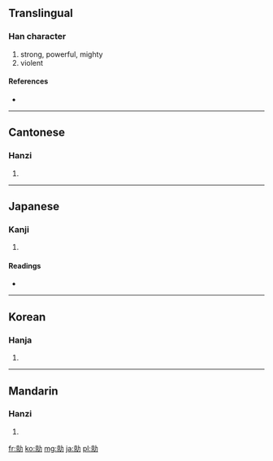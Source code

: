 ==Translingual==

===Han character===
{{Han char|rn=19|rad=力|as=08|sn=10|four=0492<sub>7</sub>|canj=卜火大尸 (YFKS)}}

# strong, powerful, mighty
# violent

====References====
* {{Han ref|kx=0147.430|dkj=02370|dj=0333.060|hdz=10373.110|uh=52CD|ud=21197|bh=D0ED|bd=53485}}

----

==Cantonese==

===Hanzi===
{{yue-hanzi|jyut=|y=king4}}

# {{defn|Cantonese|sort=力08}}

----

==Japanese==

===Kanji===
{{ja-kanji|grade=|rs=力08}}

# {{defn|Japanese|sort=力08}}

====Readings====
* {{ja-readings|on=[[けい]] (kei)|kun=[[つよい]] (tsuyoi)}}

----

==Korean==

===Hanja===
{{ko-hanja|hangeul=경|rv=gyeong|mr=kyŏng}}

# {{defn|Korean|sort=力08}}

----

==Mandarin==

===Hanzi===
{{cmn-hanzi|pin=[[qíng]] ([[qing2]])|wg=ch'ing<sup>2</sup>}}

# {{defn|Mandarin|sort=力08}}

[[fr:勍]]
[[ko:勍]]
[[mg:勍]]
[[ja:勍]]
[[pl:勍]]